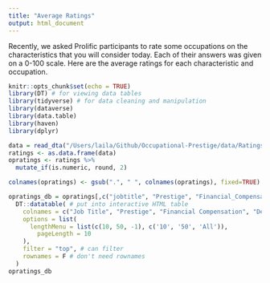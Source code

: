 ```yaml
---
title: "Average Ratings"
output: html_document
---
```


Recently, we asked Prolific participants to rate some occupations on the characteristics that you will consider today. Each of their answers was given on a 0-100 scale. Here are the average ratings for each characteristic and occupation.

```r
knitr::opts_chunk$set(echo = TRUE)
library(DT) # for viewing data tables
library(tidyverse) # for data cleaning and manipulation
library(dataverse)
library(data.table)
library(haven)
library(dplyr)
```

```r
data = read_dta("/Users/laila/Github/Occupational-Prestige/data/Ratings/Prepped Data/Avg Ratings for All Occ, with average and shares.dta")
ratings <- as.data.frame(data)
opratings <- ratings %>%
  mutate_if(is.numeric, round, 2)
```

```r
colnames(opratings) <- gsub(".", " ", colnames(opratings), fixed=TRUE)

opratings_db = opratings[,c("jobtitle", "Prestige", "Financial_Compensation", "Decision_Making_Power", "Difficulty_To_Get", "Interestingness", "Positive_Social_Impact", "Avg_Index", "share", "share_female")] %>%
  DT::datatable( # put into interactive HTML table
    colnames = c("Job Title", "Prestige", "Financial Compensation", "Decision Making Power", "Difficulty to Get", "Interestingness", "Positive Social Impact", "Avg. Across Characteristics", "% of Labor Force", "% Female"), #colnames
    options = list(
      lengthMenu = list(c(10, 50, -1), c('10', '50', 'All')),
        pageLength = 10
    ),
    filter = "top", # can filter
    rownames = F # don't need rownames
  )
opratings_db
```